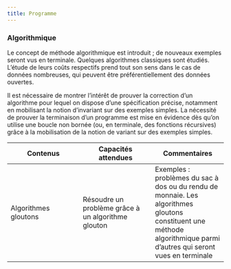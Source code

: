 ---
title: Programme
---

### Algorithmique

Le concept de méthode algorithmique est introduit ; de nouveaux exemples seront vus en
terminale. Quelques algorithmes classiques sont étudiés. L’étude de leurs coûts respectifs
prend tout son sens dans le cas de données nombreuses, qui peuvent être
préférentiellement des données ouvertes.

Il est nécessaire de montrer l’intérêt de prouver la correction d’un algorithme pour lequel on
dispose d’une spécification précise, notamment en mobilisant la notion d’invariant sur des
exemples simples. La nécessité de prouver la terminaison d’un programme est mise en
évidence dès qu’on utilise une boucle non bornée (ou, en terminale, des fonctions
récursives) grâce à la mobilisation de la notion de variant sur des exemples simples. 

| **Contenus** | **Capacités attendues** | **Commentaires** |
| --- | --- | --- |
|Algorithmes gloutons|Résoudre un problème grâce à un algorithme glouton|Exemples : problèmes du sac à dos ou du rendu de monnaie. Les algorithmes gloutons constituent une méthode algorithmique parmi d’autres qui seront vues en terminale|
